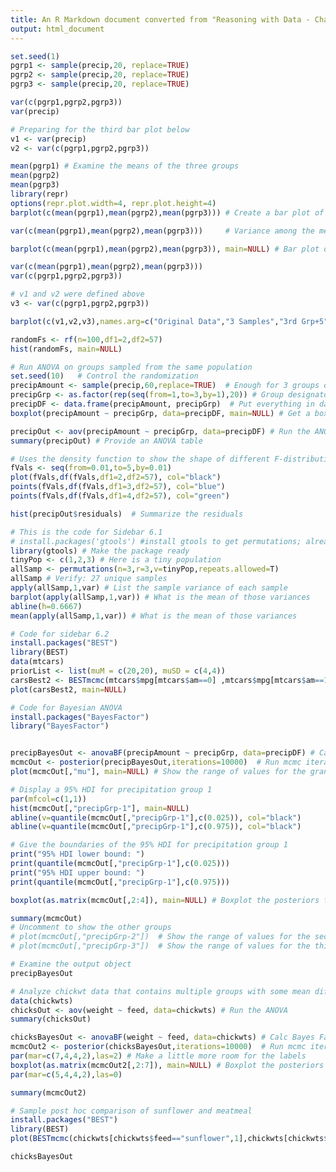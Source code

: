 ```yaml
---
title: An R Markdown document converted from "Reasoning with Data - Chapter 6.ipynb"
output: html_document
---
```


```r
set.seed(1)
pgrp1 <- sample(precip,20, replace=TRUE)
pgrp2 <- sample(precip,20, replace=TRUE)
pgrp3 <- sample(precip,20, replace=TRUE)

var(c(pgrp1,pgrp2,pgrp3))
var(precip)
```

```r
# Preparing for the third bar plot below
v1 <- var(precip)
v2 <- var(c(pgrp1,pgrp2,pgrp3))
```

```r
mean(pgrp1) # Examine the means of the three groups
mean(pgrp2)
mean(pgrp3)
library(repr)
options(repr.plot.width=4, repr.plot.height=4)
barplot(c(mean(pgrp1),mean(pgrp2),mean(pgrp3))) # Create a bar plot of the means
```

```r
var(c(mean(pgrp1),mean(pgrp2),mean(pgrp3)))     # Variance among the means
```

```r
barplot(c(mean(pgrp1),mean(pgrp2),mean(pgrp3)), main=NULL) # Bar plot of the new means
```

```r
var(c(mean(pgrp1),mean(pgrp2),mean(pgrp3)))
var(c(pgrp1,pgrp2,pgrp3))
```

```r
# v1 and v2 were defined above
v3 <- var(c(pgrp1,pgrp2,pgrp3))

barplot(c(v1,v2,v3),names.arg=c("Original Data","3 Samples","3rd Grp+5"),cex.names=0.75)
```

```r
randomFs <- rf(n=100,df1=2,df2=57)
hist(randomFs, main=NULL)
```

```r
# Run ANOVA on groups sampled from the same population
set.seed(10)   # Control the randomization
precipAmount <- sample(precip,60,replace=TRUE)  # Enough for 3 groups of 20
precipGrp <- as.factor(rep(seq(from=1,to=3,by=1),20)) # Group designators, 3 groups
precipDF <- data.frame(precipAmount, precipGrp)  # Put everything in data frame
boxplot(precipAmount ~ precipGrp, data=precipDF, main=NULL) # Get a box plot of the distribs
```

```r
precipOut <- aov(precipAmount ~ precipGrp, data=precipDF) # Run the ANOVA
summary(precipOut) # Provide an ANOVA table
```

```r
# Uses the density function to show the shape of different F-distributions
fVals <- seq(from=0.01,to=5,by=0.01)
plot(fVals,df(fVals,df1=2,df2=57), col="black")
points(fVals,df(fVals,df1=3,df2=57), col="blue")
points(fVals,df(fVals,df1=4,df2=57), col="green")
```

```r
hist(precipOut$residuals)  # Summarize the residuals
```

```r
# This is the code for Sidebar 6.1
# install.packages('gtools') #install gtools to get permutations; already installed on Azure Notebooks
library(gtools) # Make the package ready
tinyPop <- c(1,2,3) # Here is a tiny population
allSamp <- permutations(n=3,r=3,v=tinyPop,repeats.allowed=T)
allSamp # Verify: 27 unique samples
apply(allSamp,1,var) # List the sample variance of each sample
barplot(apply(allSamp,1,var)) # What is the mean of those variances
abline(h=0.6667)
mean(apply(allSamp,1,var)) # What is the mean of those variances
```

```r
# Code for sidebar 6.2
install.packages("BEST")
library(BEST)
data(mtcars)
priorList <- list(muM = c(20,20), muSD = c(4,4))
carsBest2 <- BESTmcmc(mtcars$mpg[mtcars$am==0] ,mtcars$mpg[mtcars$am==1],priors=priorList) 
plot(carsBest2, main=NULL) 
```

```r
# Code for Bayesian ANOVA
install.packages("BayesFactor") 
library("BayesFactor") 


precipBayesOut <- anovaBF(precipAmount ~ precipGrp, data=precipDF) # Calc Bayes Factors
mcmcOut <- posterior(precipBayesOut,iterations=10000)  # Run mcmc iterations
plot(mcmcOut[,"mu"], main=NULL) # Show the range of values for the grand mean
```

```r
# Display a 95% HDI for precipitation group 1
par(mfcol=c(1,1))
hist(mcmcOut[,"precipGrp-1"], main=NULL)
abline(v=quantile(mcmcOut[,"precipGrp-1"],c(0.025)), col="black")
abline(v=quantile(mcmcOut[,"precipGrp-1"],c(0.975)), col="black")
```

```r
# Give the boundaries of the 95% HDI for precipitation group 1
print("95% HDI lower bound: ") 
print(quantile(mcmcOut[,"precipGrp-1"],c(0.025)))
print("95% HDI upper bound: ") 
print(quantile(mcmcOut[,"precipGrp-1"],c(0.975)))
```

```r
boxplot(as.matrix(mcmcOut[,2:4]), main=NULL) # Boxplot the posteriors for the groups
```

```r
summary(mcmcOut)
# Uncomment to show the other groups
# plot(mcmcOut[,"precipGrp-2"])  # Show the range of values for the second group
# plot(mcmcOut[,"precipGrp-3"])  # Show the range of values for the third group
```

```r
# Examine the output object
precipBayesOut
```

```r
# Analyze chickwt data that contains multiple groups with some mean differences
data(chickwts)
chicksOut <- aov(weight ~ feed, data=chickwts) # Run the ANOVA
summary(chicksOut)
```

```r
chicksBayesOut <- anovaBF(weight ~ feed, data=chickwts) # Calc Bayes Factors
mcmcOut2 <- posterior(chicksBayesOut,iterations=10000)  # Run mcmc iterations
par(mar=c(7,4,4,2),las=2) # Make a little more room for the labels
boxplot(as.matrix(mcmcOut2[,2:7]), main=NULL) # Boxplot the posteriors for the groups
par(mar=c(5,4,4,2),las=0) 
```

```r
summary(mcmcOut2)
```

```r
# Sample post hoc comparison of sunflower and meatmeal
install.packages("BEST")
library(BEST)
plot(BESTmcmc(chickwts[chickwts$feed=="sunflower",1],chickwts[chickwts$feed=="meatmeal",1]))
```

```r
chicksBayesOut
```

```r

```

